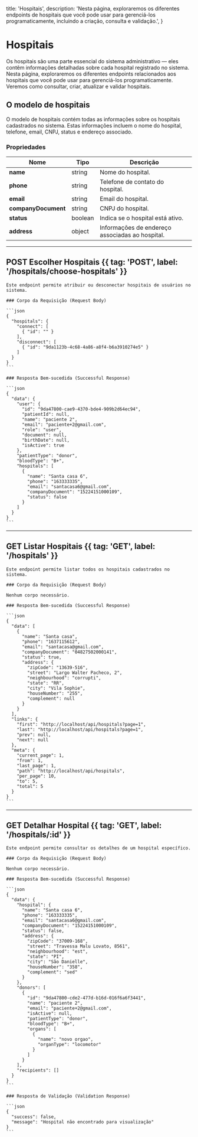   title: 'Hospitais',
  description:
    'Nesta página, exploraremos os diferentes endpoints de hospitais que você pode usar para gerenciá-los programaticamente, incluindo a criação, consulta e validação.',
}

# Hospitais

Os hospitais são uma parte essencial do sistema administrativo — eles contêm informações detalhadas sobre cada hospital registrado no sistema. Nesta página, exploraremos os diferentes endpoints relacionados aos hospitais que você pode usar para gerenciá-los programaticamente. Veremos como consultar, criar, atualizar e validar hospitais.

## O modelo de hospitais

O modelo de hospitais contém todas as informações sobre os hospitais cadastrados no sistema. Estas informações incluem o nome do hospital, telefone, email, CNPJ, status e endereço associado.

### Propriedades

| Nome                | Tipo       | Descrição                                    |
|---------------------|------------|---------------------------------------------|
| **name**            | string     | Nome do hospital.                           |
| **phone**           | string     | Telefone de contato do hospital.            |
| **email**           | string     | Email do hospital.                          |
| **companyDocument** | string     | CNPJ do hospital.                           |
| **status**          | boolean    | Indica se o hospital está ativo.            |
| **address**         | object     | Informações de endereço associadas ao hospital.|

---

## POST Escolher Hospitais {{ tag: 'POST', label: '/hospitals/choose-hospitals' }}

<Row>
  <Col>

    Este endpoint permite atribuir ou desconectar hospitais de usuários no sistema.

    ### Corpo da Requisição (Request Body)

    ```json
    {
      "hospitals": {
        "connect": [
          { "id": "" }
        ],
        "disconnect": [
          { "id": "9da1123b-4c68-4a86-a8f4-b6a3910274e5" }
        ]
      }
    }
    ```

    ### Resposta Bem-sucedida (Successful Response)

    ```json
    {
      "data": {
        "user": {
          "id": "9da47800-cae9-4370-bde4-909b2d64ec94",
          "patientId": null,
          "name": "paciente 2",
          "email": "paciente+2@gmail.com",
          "role": "user",
          "document": null,
          "birthDate": null,
          "isActive": true
        },
        "patientType": "donor",
        "bloodType": "B+",
        "hospitals": [
          {
            "name": "Santa casa 6",
            "phone": "163333335",
            "email": "santacasa6@gmail.com",
            "companyDocument": "15224151000109",
            "status": false
          }
        ]
      }
    }
    ```

  </Col>
</Row>

---

## GET Listar Hospitais {{ tag: 'GET', label: '/hospitals' }}

<Row>
  <Col>

    Este endpoint permite listar todos os hospitais cadastrados no sistema.

    ### Corpo da Requisição (Request Body)

    Nenhum corpo necessário.

    ### Resposta Bem-sucedida (Successful Response)

    ```json
    {
      "data": [
        {
          "name": "Santa casa",
          "phone": "1637115612",
          "email": "santacasa@gmail.com",
          "companyDocument": "04827502000141",
          "status": true,
          "address": {
            "zipCode": "13639-516",
            "street": "Largo Walter Pacheco, 2",
            "neighbourhood": "corrupti",
            "state": "RR",
            "city": "Vila Sophie",
            "houseNumber": "255",
            "complement": null
          }
        }
      ],
      "links": {
        "first": "http://localhost/api/hospitals?page=1",
        "last": "http://localhost/api/hospitals?page=1",
        "prev": null,
        "next": null
      },
      "meta": {
        "current_page": 1,
        "from": 1,
        "last_page": 1,
        "path": "http://localhost/api/hospitals",
        "per_page": 10,
        "to": 5,
        "total": 5
      }
    }
    ```

  </Col>
</Row>

---

## GET Detalhar Hospital {{ tag: 'GET', label: '/hospitals/:id' }}

<Row>
  <Col>

    Este endpoint permite consultar os detalhes de um hospital específico.

    ### Corpo da Requisição (Request Body)

    Nenhum corpo necessário.

    ### Resposta Bem-sucedida (Successful Response)

    ```json
    {
      "data": {
        "hospital": {
          "name": "Santa casa 6",
          "phone": "163333335",
          "email": "santacasa6@gmail.com",
          "companyDocument": "15224151000109",
          "status": false,
          "address": {
            "zipCode": "37009-168",
            "street": "Travessa Malu Lovato, 8561",
            "neighbourhood": "est",
            "state": "PI",
            "city": "São Danielle",
            "houseNumber": "358",
            "complement": "sed"
          }
        },
        "donors": [
          {
            "id": "9da47800-cde2-477d-b16d-016f6a6f3441",
            "name": "paciente 2",
            "email": "paciente+2@gmail.com",
            "isActive": null,
            "patientType": "donor",
            "bloodType": "B+",
            "organs": [
              {
                "name": "novo orgao",
                "organType": "locomotor"
              }
            ]
          }
        ],
        "recipients": []
      }
    }
    ```

    ### Resposta de Validação (Validation Response)

    ```json
    {
      "success": false,
      "message": "Hospital não encontrado para visualização"
    }
    ```

  </Col>
</Row>
